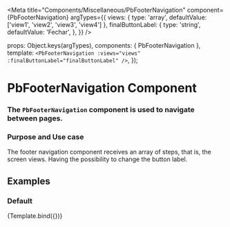 

<Meta
  title="Components/Miscellaneous/PbFooterNavigation"
  component={PbFooterNavigation}
  argTypes={{
    views: {
      type: 'array',
      defaultValue: ['view1', 'view2', 'view3', 'view4']
    },
    finalButtonLabel: {
      type: 'string',
      defaultValue: 'Fechar',
    },
  }}
/>

  props: Object.keys(argTypes),
  components: { PbFooterNavigation },
  template: `
    <PbFooterNavigation
      :views="views"
      :finalButtonLabel="finalButtonLabel"
    />
  `,
});

# **PbFooterNavigation Component**
### The `PbFooterNavigation` component is used to navigate between pages.

### Purpose and Use case

The footer navigation component receives an array of steps, that is, the screen views.
Having the possibility to change the button label.

## Examples

### Default

<Canvas>
  <Story name="Default" height="auto">
    {Template.bind({})}
  </Story>
</Canvas>
